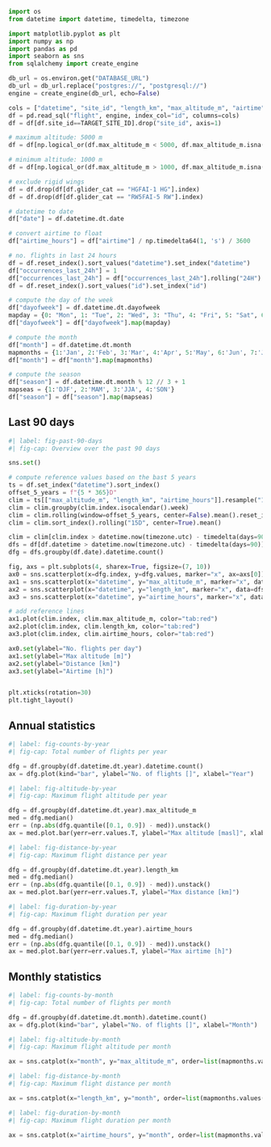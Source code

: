 
```python
import os
from datetime import datetime, timedelta, timezone

import matplotlib.pyplot as plt
import numpy as np
import pandas as pd
import seaborn as sns
from sqlalchemy import create_engine

db_url = os.environ.get("DATABASE_URL")
db_url = db_url.replace("postgres://", "postgresql://")
engine = create_engine(db_url, echo=False)

cols = ["datetime", "site_id", "length_km", "max_altitude_m", "airtime", "glider_cat"]
df = pd.read_sql("flight", engine, index_col="id", columns=cols)
df = df[df.site_id==TARGET_SITE_ID].drop("site_id", axis=1)

# maximum altitude: 5000 m
df = df[np.logical_or(df.max_altitude_m < 5000, df.max_altitude_m.isna())]

# minimum altitude: 1000 m
df = df[np.logical_or(df.max_altitude_m > 1000, df.max_altitude_m.isna())]

# exclude rigid wings
df = df.drop(df[df.glider_cat == "HGFAI-1 HG"].index)
df = df.drop(df[df.glider_cat == "RW5FAI-5 RW"].index)

# datetime to date
df["date"] = df.datetime.dt.date

# convert airtime to float
df["airtime_hours"] = df["airtime"] / np.timedelta64(1, 's') / 3600

# no. flights in last 24 hours
df = df.reset_index().sort_values("datetime").set_index("datetime")
df["occurrences_last_24h"] = 1
df["occurrences_last_24h"] = df["occurrences_last_24h"].rolling("24H").sum()
df = df.reset_index().sort_values("id").set_index("id")

# compute the day of the week
df["dayofweek"] = df.datetime.dt.dayofweek
mapday = {0: "Mon", 1: "Tue", 2: "Wed", 3: "Thu", 4: "Fri", 5: "Sat", 6: "Sun"}
df["dayofweek"] = df["dayofweek"].map(mapday)

# compute the month
df["month"] = df.datetime.dt.month
mapmonths = {1:'Jan', 2:'Feb', 3:'Mar', 4:'Apr', 5:'May', 6:'Jun', 7:'Jul', 8:'Aug', 9:'Sept', 10:'Oct', 11:'Nov', 12:'Dec'}
df["month"] = df["month"].map(mapmonths)

# compute the season
df["season"] = df.datetime.dt.month % 12 // 3 + 1
mapseas = {1:'DJF', 2:'MAM', 3:'JJA', 4:'SON'}
df["season"] = df["season"].map(mapseas)
```

## Last 90 days

```python
#| label: fig-past-90-days
#| fig-cap: Overview over the past 90 days

sns.set()

# compute reference values based on the bast 5 years
ts = df.set_index("datetime").sort_index()
offset_5_years = f"{5 * 365}D"
clim = ts[["max_altitude_m", "length_km", "airtime_hours"]].resample("1D").mean()
clim = clim.groupby(clim.index.isocalendar().week)
clim = clim.rolling(window=offset_5_years, center=False).mean().reset_index(0, drop=True)
clim = clim.sort_index().rolling("15D", center=True).mean()

clim = clim[clim.index > datetime.now(timezone.utc) - timedelta(days=90)]
dfs = df[df.datetime > datetime.now(timezone.utc) - timedelta(days=90)]
dfg = dfs.groupby(df.date).datetime.count()

fig, axs = plt.subplots(4, sharex=True, figsize=(7, 10))
ax0 = sns.scatterplot(x=dfg.index, y=dfg.values, marker="x", ax=axs[0])
ax1 = sns.scatterplot(x="datetime", y="max_altitude_m", marker="x", data=dfs, ax=axs[1])
ax2 = sns.scatterplot(x="datetime", y="length_km", marker="x", data=dfs, ax=axs[2])
ax3 = sns.scatterplot(x="datetime", y="airtime_hours", marker="x", data=dfs, ax=axs[3])

# add reference lines
ax1.plot(clim.index, clim.max_altitude_m, color="tab:red")
ax2.plot(clim.index, clim.length_km, color="tab:red")
ax3.plot(clim.index, clim.airtime_hours, color="tab:red")

ax0.set(ylabel="No. flights per day")
ax1.set(ylabel="Max altitude [m]")
ax2.set(ylabel="Distance [km]")
ax3.set(ylabel="Airtime [h]")


plt.xticks(rotation=30)
plt.tight_layout()
```

## Annual statistics

```python
#| label: fig-counts-by-year
#| fig-cap: Total number of flights per year

dfg = df.groupby(df.datetime.dt.year).datetime.count()
ax = dfg.plot(kind="bar", ylabel="No. of flights []", xlabel="Year")
```

```python
#| label: fig-altitude-by-year
#| fig-cap: Maximum flight altitude per year

dfg = df.groupby(df.datetime.dt.year).max_altitude_m
med = dfg.median()
err = (np.abs(dfg.quantile([0.1, 0.9]) - med)).unstack()
ax = med.plot.bar(yerr=err.values.T, ylabel="Max altitude [masl]", xlabel="Year")
```

```python
#| label: fig-distance-by-year
#| fig-cap: Maximum flight distance per year

dfg = df.groupby(df.datetime.dt.year).length_km
med = dfg.median()
err = (np.abs(dfg.quantile([0.1, 0.9]) - med)).unstack()
ax = med.plot.bar(yerr=err.values.T, ylabel="Max distance [km]")
```

```python
#| label: fig-duration-by-year
#| fig-cap: Maximum flight duration per year

dfg = df.groupby(df.datetime.dt.year).airtime_hours
med = dfg.median()
err = (np.abs(dfg.quantile([0.1, 0.9]) - med)).unstack()
ax = med.plot.bar(yerr=err.values.T, ylabel="Max airtime [h]")
```

## Monthly statistics

```python
#| label: fig-counts-by-month
#| fig-cap: Total number of flights per month

dfg = df.groupby(df.datetime.dt.month).datetime.count()
ax = dfg.plot(kind="bar", ylabel="No. of flights []", xlabel="Month")
```

```python
#| label: fig-altitude-by-month
#| fig-cap: Maximum flight altitude per month

ax = sns.catplot(x="month", y="max_altitude_m", order=list(mapmonths.values()), data=df)
```

```python
#| label: fig-distance-by-month
#| fig-cap: Maximum flight distance per month

ax = sns.catplot(x="length_km", y="month", order=list(mapmonths.values()), data=df)
```

```python
#| label: fig-duration-by-month
#| fig-cap: Maximum flight duration per month

ax = sns.catplot(x="airtime_hours", y="month", order=list(mapmonths.values()), data=df)
```

